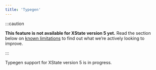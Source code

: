 ```yaml
---
title: 'Typegen'
---
```


:::caution

**This feature is not available for XState version 5 yet.** Read the section below on [known limitations](#known-limitations) to find out what we’re actively looking to improve.

:::

Typegen support for XState version 5 is in progress.
